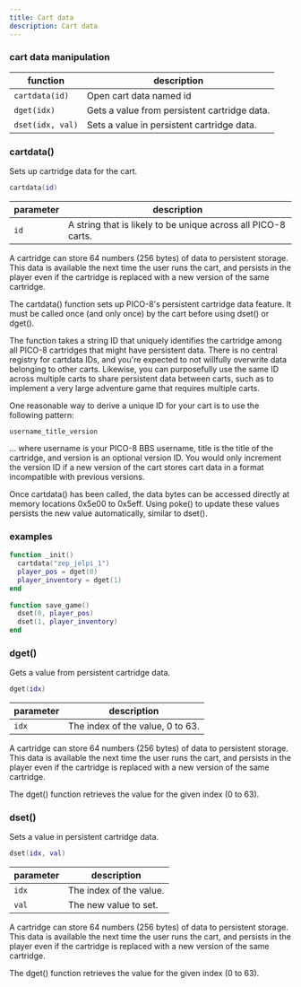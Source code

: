 ```yaml
---
title: Cart data
description: Cart data
---
```


### cart data manipulation
| function |  description |
|---|---|
| `cartdata(id)` | Open cart data named id |
| `dget(idx)` | Gets a value from persistent cartridge data. |
| `dset(idx, val)` | Sets a value in persistent cartridge data. |

### cartdata()
Sets up cartridge data for the cart.
```lua
cartdata(id)
```
| parameter |  description |
|---|---|
| `id` | A string that is likely to be unique across all PICO-8 carts. |

A cartridge can store 64 numbers (256 bytes) of data to persistent storage. This data is available the next time the user runs the cart, and persists in the player even if the cartridge is replaced with a new version of the same cartridge.

The cartdata() function sets up PICO-8's persistent cartridge data feature. It must be called once (and only once) by the cart before using dset() or dget().

The function takes a string ID that uniquely identifies the cartridge among all PICO-8 cartridges that might have persistent data. There is no central registry for cartdata IDs, and you're expected to not willfully overwrite data belonging to other carts. Likewise, you can purposefully use the same ID across multiple carts to share persistent data between carts, such as to implement a very large adventure game that requires multiple carts.

One reasonable way to derive a unique ID for your cart is to use the following pattern:

`username_title_version`

... where username is your PICO-8 BBS username, title is the title of the cartridge, and version is an optional version ID. You would only increment the version ID if a new version of the cart stores cart data in a format incompatible with previous versions.

Once cartdata() has been called, the data bytes can be accessed directly at memory locations 0x5e00 to 0x5eff. Using poke() to update these values persists the new value automatically, similar to dset().

### examples
```lua
function _init()
  cartdata("zep_jelpi_1")
  player_pos = dget(0)
  player_inventory = dget(1)
end
 
function save_game()
  dset(0, player_pos)
  dset(1, player_inventory)
end
```

### dget()
Gets a value from persistent cartridge data.
```lua
dget(idx)
```
| parameter |  description |
|---|---|
| `idx` | The index of the value, 0 to 63. |

A cartridge can store 64 numbers (256 bytes) of data to persistent storage. This data is available the next time the user runs the cart, and persists in the player even if the cartridge is replaced with a new version of the same cartridge.

The dget() function retrieves the value for the given index (0 to 63).

### dset()
Sets a value in persistent cartridge data.
```lua
dset(idx, val)
```
| parameter |  description |
|---|---|
| `idx` | The index of the value. |
| `val` | The new value to set. |

A cartridge can store 64 numbers (256 bytes) of data to persistent storage. This data is available the next time the user runs the cart, and persists in the player even if the cartridge is replaced with a new version of the same cartridge.

The dget() function retrieves the value for the given index (0 to 63).
